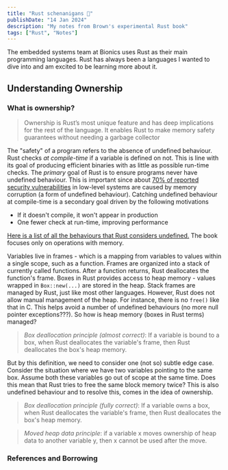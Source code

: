```yaml
---
title: "Rust schenanigans 🦀"
publishDate: "14 Jan 2024"
description: "My notes from Brown's experimental Rust book"
tags: ["Rust", "Notes"]
---
```


The embedded systems team at Bionics uses Rust as their main programming languages. Rust has always been a languages I wanted to dive into and am excited to be learning more about it.

## Understanding Ownership
### What is ownership?
> Ownership is Rust’s most unique feature and has deep implications for the rest of the language. It enables Rust to make memory safety guarantees without needing a garbage collector

The "safety" of a program refers to the absence of undefined behaviour. Rust checks _at compile-time_ if a variable is defined on not. This is line with its goal of producing efficient binaries with as little as possible run-time checks. The *primary* goal of Rust is to ensure programs never have undefined behaviour. This is important since about [70% of reported security vulnerabilities](https://msrc.microsoft.com/blog/2019/07/a-proactive-approach-to-more-secure-code/) in low-level systems are caused by memory corruption (a form of undefined behaviour). Catching undefined behaviour at compile-time is a secondary goal driven by the following motivations
- If it doesn't compile, it won't appear in production
- One fewer check at run-time, improving performance

[Here is a list of all the behaviours that Rust considers undefined.](https://doc.rust-lang.org/reference/behavior-considered-undefined.html) The book focuses only on operations with memory.


Variables live in frames - which is a mapping from variables to values within a single scope, such as a function. Frames are organized into a stack of currently called functions. After a function returns, Rust deallocates the function's frame. Boxes in Rust provides access to heap memory - values wrapped in `Box::new(...)` are stored in the heap. Stack frames are managed by Rust, just like most other languages. However, Rust does not allow manual management of the heap. For instance, there is no `free()` like that in C. This helps avoid a number of undefined behaviours (no more null pointer exceptions???). So how is heap memory (boxes in Rust terms) managed?
> *Box deallocation principle (almost correct)*: If a variable is bound to a box, when Rust deallocates the variable's frame, then Rust deallocates the box's heap memory.

But by this definition, we need to consider one (not so) subtle edge case. Consider the situation where we have two variables pointing to the same box. Assume both these variables go out of scope at the same time. Does this mean that Rust tries to free the same block memory twice? This is also undefined behaviour and to resolve this, comes in the idea of ownership.

> *Box deallocation principle (fully correct)*: If a variable owns a box, when Rust deallocates the variable's frame, then Rust deallocates the box's heap memory.

> *Moved heap data principle*: if a variable x moves ownership of heap data to another variable y, then x cannot be used after the move.


### References and Borrowing
